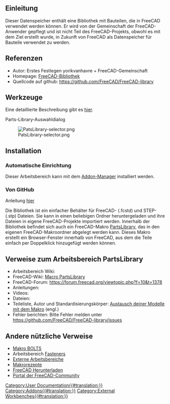 <languages/>

<span id="Introduction"></span>
==Einleitung==

{{TOCright}}

Dieser Datenspeicher enthält eine Bibliothek mit Bauteilen, die in FreeCAD verwendet werden können. Er wird von der Gemeinschaft der FreeCAD-Anwender gepflegt und ist nicht Teil des FreeCAD-Projekts, obwohl es mit dem Ziel erstellt wurde, in Zukunft von FreeCAD als Datenspeicher für Bauteile verwendet zu werden.

<span id="References"></span>
==Referenzen==

* Autor: Erstes Festlegen yorikvanhavre + FreeCAD-Gemeinschaft
* Homepage: [https://github.com/FreeCAD/FreeCAD-library FreeCAD-Bibliothek]
* Quellcode auf github: https://github.com/FreeCAD/FreeCAD-library

<span id="Tools"></span>
==Werkzeuge==

Eine detaillierte Beschreibung gibt es [https://github.com/FreeCAD/FreeCAD-library?tab=readme-ov-file#usage hier].

Parts-Library-Auswahldialog

[[Image:PatsLibrary-selector.png]]
==Installation==

<span id="Automatic_installation"></span>
===Automatische Einrichtung===

Dieser Arbeitsbereich kann mit dem [[Std_AddonMgr/de|Addon-Manager]] installiert werden.

<span id="From_GitHub"></span>
===Von GitHub===

Anleitung [https://github.com/FreeCAD/FreeCAD-library hier]

Die Bibliothek ist ein einfacher Behälter für FreeCAD- (.fcstd) und STEP- (.stp) Dateien. Sie kann in einen beliebigen Ordner heruntergeladen und ihre Dateien in eigene FreeCAD-Projekte importiert werden. Innerhalb der Bibliothek befindet sich auch ein FreeCAD-Makro [[Macro_PartsLibrary/de|PartsLibrary]], das in den eigenen FreeCAD-Makroordner abgelegt werden kann. Dieses Makro erstellt ein Browser-Fenster innerhalb von FreeCAD, aus dem die Teile einfach per Doppelklick hinzugefügt werden können.

<span id="Links_to_PartsLibrary_workbench"></span>
==Verweise zum Arbeitsbereich PartsLibrary==

* Arbeitsbereich Wiki: 
* FreeCAD-Wiki: [[Macro_PartsLibrary/de|Macro PartsLibrary]]
* FreeCAD-Forum: https://forum.freecad.org/viewtopic.php?f=10&t=1378
* Anleitungen:
* Videos:  
* Dateien: 
* Teileliste, Autor und Standardisierungskörper: [https://github.com/FreeCAD/FreeCAD-library#sharing-your-models-from-the-macro Austausch deiner Modelle mit dem Makro] (engl.)
* Fehler berichten: Bitte Fehler melden unter https://github.com/FreeCAD/FreeCAD-library/issues

<span id="Other_useful_links"></span>
==Andere nützliche Verweise==

* [[Macro_BOLTS/de|Makro BOLTS]]
* Arbeitsbereich [[Fasteners_Workbench/de|Fasteners]]
* [[External_workbenches/de|Externe Arbeitsbereiche]]
* [[Macros_recipes/de|Makrorezepte]]
* [[Download/de|FreeCAD Herunterladen]]
* [[FreeCAD_Community_Portal/de|Portal der FreeCAD-Community]]


[[Category:User Documentation{{#translation:}}]]
[[Category:Addons{{#translation:}}]]
[[Category:External Workbenches{{#translation:}}]]